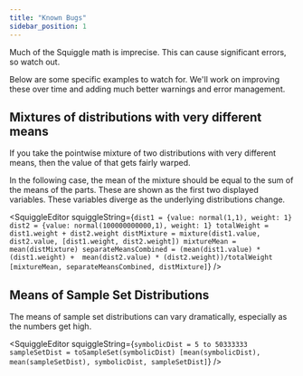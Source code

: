 ```yaml
---
title: "Known Bugs"
sidebar_position: 1
---
```



Much of the Squiggle math is imprecise. This can cause significant errors, so watch out.

Below are some specific examples to watch for. We'll work on improving these over time and adding much better warnings and error management.

## Mixtures of distributions with very different means

If you take the pointwise mixture of two distributions with very different means, then the value of that gets fairly warped.

In the following case, the mean of the mixture should be equal to the sum of the means of the parts. These are shown as the first two displayed variables. These variables diverge as the underlying distributions change.

<SquiggleEditor
  squiggleString={`dist1 = {value: normal(1,1), weight: 1}
dist2 = {value: normal(100000000000,1), weight: 1}
totalWeight = dist1.weight + dist2.weight
distMixture = mixture(dist1.value, dist2.value, [dist1.weight, dist2.weight])
mixtureMean = mean(distMixture)
separateMeansCombined = (mean(dist1.value) * (dist1.weight) +  mean(dist2.value) * (dist2.weight))/totalWeight
[mixtureMean, separateMeansCombined, distMixture]`}
/>

## Means of Sample Set Distributions

The means of sample set distributions can vary dramatically, especially as the numbers get high.

<SquiggleEditor
  squiggleString={`symbolicDist = 5 to 50333333
sampleSetDist = toSampleSet(symbolicDist)
[mean(symbolicDist), mean(sampleSetDist), symbolicDist, sampleSetDist]`}
/>

